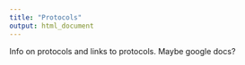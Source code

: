 ```yaml
---
title: "Protocols"
output: html_document
---
```


Info on protocols and links to protocols. Maybe google docs?

